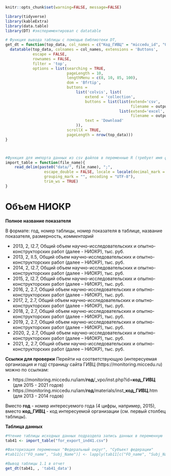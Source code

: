 
```r
knitr::opts_chunk$set(warning=FALSE, message=FALSE)
```


```r
library(tidyverse)
library(kableExtra)
library(data.table)
library(DT) #экспериментировал с datatable
```

```r
# Функция вывода таблицы с помощью библиотеки DT, 
get_dt = function(top_data, col_names = c("Код_ГИВЦ" = "miccedu_id", "Организация" = "clear_name", "2013" = "ind_2013_value", "2014" = "ind_2014_value", "2015" = "ind_2015_value", "2016" = "ind_2016_value", "2017" = "ind_2017_value", "2018" = "ind_2018_value", "2019" = "ind_2019_value", "2020" = "ind_2020_value", "2021" =  "ind_2021_value"), output_file_name) {
  datatable(top_data, colnames = col_names, extensions = 'Buttons',
            escape = FALSE,
            rownames = FALSE,
            filter = 'top',
            options = list(searching = TRUE,
                           pageLength = 10,
                           lengthMenu = c(8, 10, 85, 100),
                           dom = 'Bfrtip',
                           buttons = 
                               list('colvis', list(
                                   extend = 'collection',
                                   buttons = list(list(extend='csv',
                                                       filename = output_file_name),
                                                  list(extend='excel',
                                                       filename = output_file_name)),
                                   text = 'Download'
                               )),
                           scrollX = TRUE,
                           pageLength = nrow(top_data))) 
}



#Функция для импорта данных из csv файлов в переменные R (требует имя файла в кавычках и берет из каталока data рабочей директории проекта)
import_table = function(file_name){
    read_delim(paste0("data/", file_name), ";", 
                 escape_double = FALSE, locale = locale(decimal_mark = ",", 
                 grouping_mark = "", encoding = "UTF-8"), 
                 trim_ws = TRUE)
}
```






# Объем НИОКР  {#ind41_info}

**Полное название показателя**

В формате: год, номер таблицы, номер показателя в таблице, название показателя, размерность, *комментарий*



* 2013,	2,	I2.7,	Общий объем научно-исследовательских и опытно-конструкторских работ (далее - НИОКР), тыс. руб.
* 2013,	2,	II.5,	Общий объем научно-исследовательских и опытно-конструкторских работ (далее – НИОКР), тыс. руб.
* 2014,	2,	I2.7,	Общий объем научно-исследовательских и опытно-конструкторских работ (далее - НИОКР), тыс. руб.
* 2015,	2,	I2.7,	Общий объем научно-исследовательских и опытно-конструкторских работ (далее – НИОКР), тыс. руб.
* 2016, 2, 2.7, Общий объем научно-исследовательских и опытно-конструкторских работ (далее – НИОКР), тыс. руб.
* 2017, 2, 2.7, Общий объем научно-исследовательских и опытно-конструкторских работ (далее – НИОКР), тыс. руб.
* 2018, 2, 2.7, Общий объем научно-исследовательских и опытно-конструкторских работ (далее – НИОКР), тыс. руб.
* 2019, 2, 2.7, Общий объем научно-исследовательских и опытно-конструкторских работ (далее – НИОКР), тыс. руб.
* 2020, 2, 2.7, Общий объем научно-исследовательских и опытно-конструкторских работ (далее – НИОКР), тыс. руб.
* 2021, 2, 2.7, Общий объем научно-исследовательских и опытно-конструкторских работ (далее – НИОКР), тыс. руб.


**Ссылки для проверки**
Перейти на соответствующую (интересуемая организация и год) страницу сайта ГИВЦ (https://monitoring.miccedu.ru) можно по ссылкам:

* https://monitoring.miccedu.ru/iam/**год**/_vpo/inst.php?id=**код_ГИВЦ** (для 2015 - 2021 годов)
* https://monitoring.miccedu.ru/iam/**год**/materials/inst_**код_ГИВЦ**.htm (для 2013 - 2014 годов)

Вместо **год** - номер интересуемого года (4 цифры, например, 2015), вместо **код_ГИВЦ** - код интересуемой организации (см. первый столбец таблицы).



**Таблица данных**

```r
#Чтение таблицы исходных данных подраздела запись данных в переменную
tab41 <- import_table("for_export_ind41.csv")

#Факторизация переменных "Федеральный округ", "Субъект федерации"
#tab11[c("FO_name", "Subj_Name")] <- lapply(tab11[c("FO_name", "Subj_Name")] , factor)

```




```r
#Вывод таблицы 1.1 в отчет
get_dt(tab41, , 'tab41_data')
```



